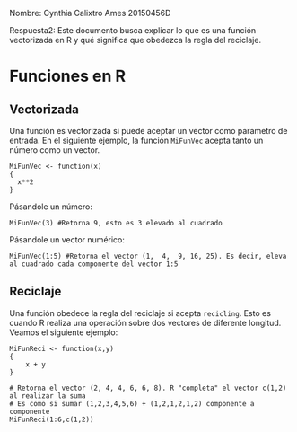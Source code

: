 Nombre: Cynthia Calixtro Ames 20150456D

Respuesta2: Este documento busca explicar lo que es una función vectorizada en R y qué significa que obedezca la regla del reciclaje. 

# Funciones en R

## Vectorizada

Una función es vectorizada si puede aceptar un vector como parametro de entrada. En el siguiente ejemplo, la función `MiFunVec` acepta tanto un número como un vector.

```
MiFunVec <- function(x)
{
  x**2
}
```

Pásandole un número:

```
MiFunVec(3) #Retorna 9, esto es 3 elevado al cuadrado
```

Pásandole un vector numérico:

```
MiFunVec(1:5) #Retorna el vector (1,  4,  9, 16, 25). Es decir, eleva al cuadrado cada componente del vector 1:5
```

## Reciclaje

Una función obedece la regla del reciclaje si acepta `recicling`. Esto es cuando R realiza una operación sobre dos vectores de diferente longitud. Veamos el siguiente ejemplo:

```
MiFunReci <- function(x,y)
{
	x + y
}

# Retorna el vector (2, 4, 4, 6, 6, 8). R "completa" el vector c(1,2) al realizar la suma
# Es como si sumar (1,2,3,4,5,6) + (1,2,1,2,1,2) componente a componente
MiFunReci(1:6,c(1,2)) 

```




